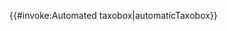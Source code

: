<noinclude>{{Automatic taxobox|from=Q81666}}
</noinclude><includeonly><nowiki/>{{#invoke:Automated taxobox|automaticTaxobox}}</includeonly><noinclude>
{{documentation}}</noinclude>